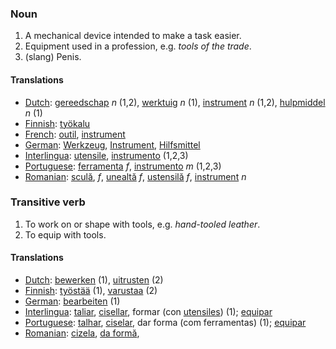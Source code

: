 ===Noun===
# A mechanical device intended to make a task easier.
# Equipment used in a profession, e.g. ''tools of the trade''.
# (slang) Penis.

====Translations====
*[[Dutch]]: [[gereedschap]] ''n'' (1,2), [[werktuig]] ''n'' (1), [[instrument]] ''n'' (1,2), [[hulpmiddel]] ''n'' (1)
*[[Finnish]]: [[työkalu]]
*[[French]]: [[outil]], [[instrument]]
*[[German]]: [[Werkzeug]], [[Instrument]], [[Hilfsmittel]]
*[[Interlingua]]: [[utensile]], [[instrumento]] (1,2,3)
*[[Portuguese]]: [[ferramenta]] ''f'', [[instrumento]] ''m'' (1,2,3)
*[[Romanian]]: [[sculă]], ''f'', [[unealtă]] ''f'', [[ustensilă]] ''f'', [[instrument]] ''n''

===Transitive verb===
# To work on or shape with tools, e.g. ''hand-tooled leather''.
# To equip with tools.

====Translations====
*[[Dutch]]: [[bewerken]] (1), [[uitrusten]] (2)
*[[Finnish]]: [[työstää]] (1), [[varustaa]] (2)
*[[German]]: [[bearbeiten]] (1)
*[[Interlingua]]: [[taliar]], [[cisellar]], formar (con [[utensile]]s) (1); [[equipar]]
*[[Portuguese]]: [[talhar]], [[ciselar]], dar forma (com ferramentas) (1); [[equipar]]
*[[Romanian]]: [[cizela]], [[da formă]],